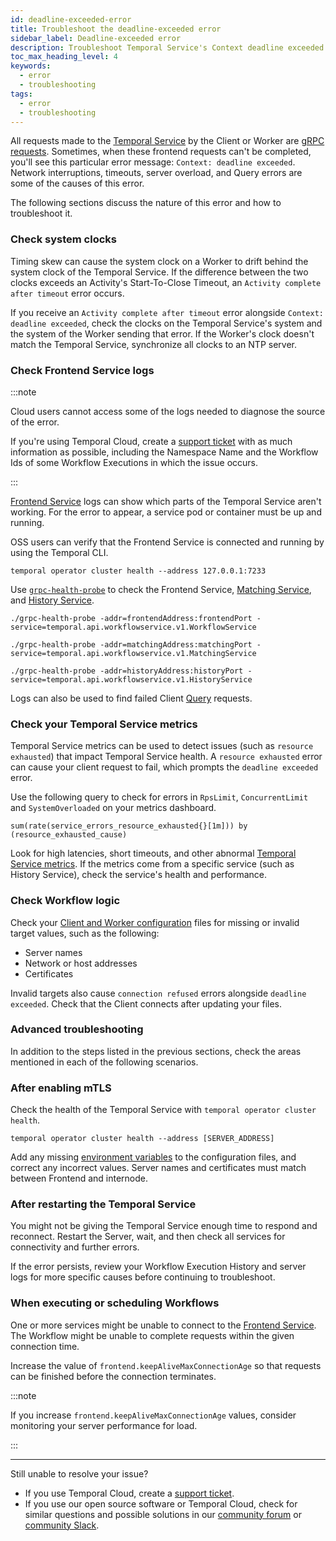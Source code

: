 ```yaml
---
id: deadline-exceeded-error
title: Troubleshoot the deadline-exceeded error
sidebar_label: Deadline-exceeded error
description: Troubleshoot Temporal Service's Context deadline exceeded errors caused by network issues, server overload, and timing skews. Sync system clocks, check Frontend logs, metrics, Workflow logic, and service health after configurations or restarts. For unresolved issues, contact support.
toc_max_heading_level: 4
keywords:
  - error
  - troubleshooting
tags:
  - error
  - troubleshooting
---
```


All requests made to the [Temporal Service](/clusters) by the Client or Worker are [gRPC requests](https://grpc.io/docs/what-is-grpc/core-concepts/#deadlines).
Sometimes, when these frontend requests can't be completed, you'll see this particular error message: `Context: deadline exceeded`.
Network interruptions, timeouts, server overload, and Query errors are some of the causes of this error.

The following sections discuss the nature of this error and how to troubleshoot it.

### Check system clocks

Timing skew can cause the system clock on a Worker to drift behind the system clock of the Temporal Service.
If the difference between the two clocks exceeds an Activity's Start-To-Close Timeout, an `Activity complete after timeout` error occurs.

If you receive an `Activity complete after timeout` error alongside `Context: deadline exceeded`, check the clocks on the Temporal Service's system and the system of the Worker sending that error.
If the Worker's clock doesn't match the Temporal Service, synchronize all clocks to an NTP server.

### Check Frontend Service logs

:::note

Cloud users cannot access some of the logs needed to diagnose the source of the error.

If you're using Temporal Cloud, create a [support ticket](/cloud/support#support-ticket) with as much information as possible, including the Namespace Name and the Workflow Ids of some Workflow Executions in which the issue occurs.

:::

[Frontend Service](/clusters#frontend-service) logs can show which parts of the Temporal Service aren't working.
For the error to appear, a service pod or container must be up and running.

OSS users can verify that the Frontend Service is connected and running by using the Temporal CLI.

```
temporal operator cluster health --address 127.0.0.1:7233
```

Use [`grpc-health-probe`](https://github.com/grpc-ecosystem/grpc-health-probe) to check the Frontend Service, [Matching Service](/clusters#matching-service), and [History Service](/clusters#history-service).

```
./grpc-health-probe -addr=frontendAddress:frontendPort -service=temporal.api.workflowservice.v1.WorkflowService

./grpc-health-probe -addr=matchingAddress:matchingPort -service=temporal.api.workflowservice.v1.MatchingService

./grpc-health-probe -addr=historyAddress:historyPort -service=temporal.api.workflowservice.v1.HistoryService
```

Logs can also be used to find failed Client [Query](/encyclopedia/workflow-message-passing#sending-queries) requests.

### Check your Temporal Service metrics

Temporal Service metrics can be used to detect issues (such as `resource exhausted`) that impact Temporal Service health.
A `resource exhausted` error can cause your client request to fail, which prompts the `deadline exceeded` error.

Use the following query to check for errors in `RpsLimit`, `ConcurrentLimit` and `SystemOverloaded` on your metrics dashboard.

```
sum(rate(service_errors_resource_exhausted{}[1m])) by (resource_exhausted_cause)
```

Look for high latencies, short timeouts, and other abnormal [Temporal Service metrics](/references/cluster-metrics).
If the metrics come from a specific service (such as History Service), check the service's health and performance.

### Check Workflow logic

Check your [Client and Worker configuration](/references/configuration) files for missing or invalid target values, such as the following:

- Server names
- Network or host addresses
- Certificates

Invalid targets also cause `connection refused` errors alongside `deadline exceeded`.
Check that the Client connects after updating your files.

### Advanced troubleshooting

In addition to the steps listed in the previous sections, check the areas mentioned in each of the following scenarios.

### After enabling mTLS

Check the health of the Temporal Service with `temporal operator cluster health`.

```
temporal operator cluster health --address [SERVER_ADDRESS]
```

Add any missing [environment variables](/references/web-ui-environment-variables) to the configuration files, and correct any incorrect values.
Server names and certificates must match between Frontend and internode.

### After restarting the Temporal Service

You might not be giving the Temporal Service enough time to respond and reconnect.
Restart the Server, wait, and then check all services for connectivity and further errors.

If the error persists, review your Workflow Execution History and server logs for more specific causes before continuing to troubleshoot.

### When executing or scheduling Workflows

One or more services might be unable to connect to the [Frontend Service](/clusters#frontend-service).
The Workflow might be unable to complete requests within the given connection time.

Increase the value of `frontend.keepAliveMaxConnectionAge` so that requests can be finished before the connection terminates.

:::note

If you increase `frontend.keepAliveMaxConnectionAge` values, consider monitoring your server performance for load.

:::

---

Still unable to resolve your issue?

- If you use Temporal Cloud, create a [support ticket](/cloud/support#support-ticket).
- If you use our open source software or Temporal Cloud, check for similar questions and possible solutions in our [community forum](https://community.temporal.io) or [community Slack](https://temporal.io/slack).
